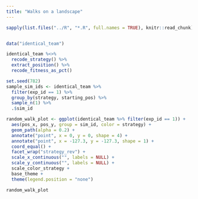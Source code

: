 ```yaml
---
title: "Walks on a landscape"
---
```


```r
sapply(list.files("../R", "*.R", full.names = TRUE), knitr::read_chunk)
```

```r
```

```r
data("identical_team")

identical_team %<>%
  recode_strategy() %>%
  extract_position() %>%
  recode_fitness_as_pct()

set.seed(782)
sample_sim_ids <- identical_team %>%
  filter(exp_id == 1) %>%
  group_by(strategy, starting_pos) %>%
  sample_n(1) %>%
  .$sim_id

random_walk_plot <- ggplot(identical_team %>% filter(exp_id == 1)) +
  aes(pos_x, pos_y, group = sim_id, color = strategy) +
  geom_path(alpha = 0.2) +
  annotate("point", x = 0, y = 0, shape = 4) +
  annotate("point", x = -127.3, y = -127.3, shape = 1) +
  coord_equal() +
  facet_wrap("strategy_rev") +
  scale_x_continuous("", labels = NULL) +
  scale_y_continuous("", labels = NULL) +
  scale_color_strategy +
  base_theme +
  theme(legend.position = "none")

random_walk_plot
```